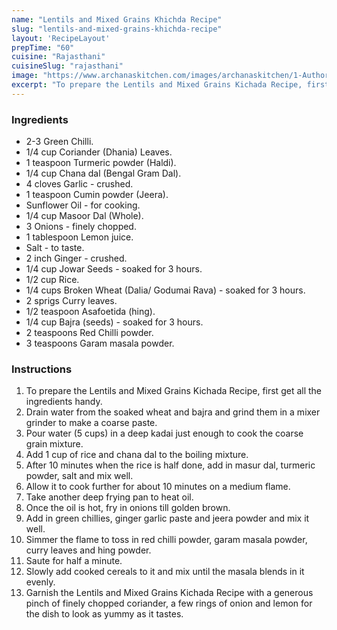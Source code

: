 ---
name: "Lentils and Mixed Grains Khichda Recipe"
slug: "lentils-and-mixed-grains-khichda-recipe"
layout: 'RecipeLayout'
prepTime: "60"
cuisine: "Rajasthani"
cuisineSlug: "rajasthani"
image: "https://www.archanaskitchen.com/images/archanaskitchen/1-Author/Rameshwari_Bansod/Mix_Khichada1.jpg"
excerpt: "To prepare the Lentils and Mixed Grains Kichada Recipe, first get all the ingredients handy"
---

### Ingredients

- 2-3 Green Chilli.
- 1/4 cup Coriander (Dhania) Leaves.
- 1 teaspoon Turmeric powder (Haldi).
- 1/4 cup Chana dal (Bengal Gram Dal).
- 4 cloves Garlic - crushed.
- 1 teaspoon Cumin powder (Jeera).
- Sunflower Oil - for cooking.
- 1/4 cup Masoor Dal (Whole).
- 3 Onions - finely chopped.
- 1 tablespoon Lemon juice.
- Salt - to taste.
- 2 inch Ginger - crushed.
- 1/4 cup Jowar Seeds - soaked for 3 hours.
- 1/2 cup Rice.
- 1/4 cups Broken Wheat (Dalia/ Godumai Rava) - soaked for 3 hours.
- 2 sprigs Curry leaves.
- 1/2 teaspoon Asafoetida (hing).
- 1/4 cup Bajra (seeds) - soaked for 3 hours.
- 2 teaspoons Red Chilli powder.
- 3 teaspoons Garam masala powder.

### Instructions

1. To prepare the Lentils and Mixed Grains Kichada Recipe, first get all the ingredients handy.
1. Drain water from the soaked wheat and bajra and grind them in a mixer grinder to make a coarse paste.
1. Pour water (5 cups) in a deep kadai just enough to cook the coarse grain mixture.
1. Add 1 cup of rice and chana dal to the boiling mixture.
1. After 10 minutes when the rice is half done, add in masur dal, turmeric powder, salt and mix well.
1. Allow it to cook further for about 10 minutes on a medium flame.
1. Take another deep frying pan to heat oil.
1. Once the oil is hot, fry in onions till golden brown.
1. Add in green chillies, ginger garlic paste and jeera powder and mix it well.
1. Simmer the flame to toss in red chilli powder, garam masala powder, curry leaves and hing powder.
1. Saute for half a minute.
1. Slowly add cooked cereals to it and mix until the masala blends in it evenly.
1. Garnish the Lentils and Mixed Grains Kichada Recipe with a generous pinch of finely chopped coriander, a few rings of onion and lemon for the dish to look as yummy as it tastes.
